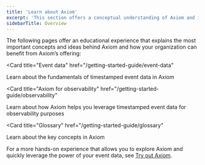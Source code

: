 ```yaml
---
title: 'Learn about Axiom'
excerpt: 'This section offers a conceptual understanding of Axiom and its offering.'
sidebarTitle: Overview
---
```


The following pages offer an educational experience that explains the most important concepts and ideas behind Axiom and how your organization can benefit from Axiom’s offering:

<Card
  title="Event data"
  href="/getting-started-guide/event-data"
>
Learn about the fundamentals of timestamped event data in Axiom
</Card>

<Card
  title="Axiom for observability"
  href="/getting-started-guide/observability"
>
Learn about how Axiom helps you leverage timestamped event data for observability purposes
</Card>

<Card
  title="Glossary"
  href="/getting-started-guide/glossary"
>
Learn about the key concepts in Axiom
</Card>

For a more hands-on experience that allows you to explore Axiom and quickly leverage the power of your event data, see [Try out Axiom](/getting-started-guide/try-out-axiom).